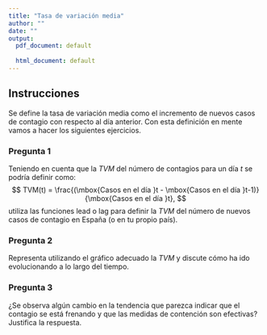 ```yaml
---
title: "Tasa de variación media"
author: ""
date: ""
output:
  pdf_document: default
              
  html_document: default
---
```



<!-- Después de la lectura 27 Lead, Lag y el estudio de nuevos casos -->

## Instrucciones
Se define la tasa de variación media como el incremento de nuevos casos de contagio con respecto al día anterior. Con esta definición en mente vamos a hacer los siguientes ejercicios.

### Pregunta 1

Teniendo en cuenta que la $TVM$ del número de contagios para un día $t$ se podría definir como:
$$
TVM(t) = \frac{(\mbox{Casos en el día }t - \mbox{Casos en el día }t-1)}{\mbox{Casos en el día }t},
$$
utiliza las funciones lead o lag para definir la $TVM$ del número de nuevos casos de contagio en España (o en tu propio país).

### Pregunta 2

Representa utilizando el gráfico adecuado la $TVM$ y discute cómo ha ido evolucionando a lo largo del tiempo. 

### Pregunta 3

¿Se observa algún cambio en la tendencia que parezca indicar que el contagio se está frenando y que las medidas de contención son efectivas? Justifica la respuesta.